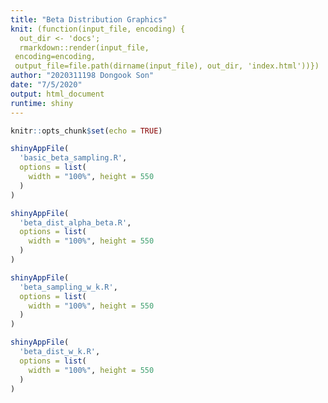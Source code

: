 ```yaml
---
title: "Beta Distribution Graphics"
knit: (function(input_file, encoding) {
  out_dir <- 'docs';
  rmarkdown::render(input_file,
 encoding=encoding,
 output_file=file.path(dirname(input_file), out_dir, 'index.html'))})
author: "2020311198 Dongook Son"
date: "7/5/2020"
output: html_document
runtime: shiny
---
```


```r
knitr::opts_chunk$set(echo = TRUE)
```

```r
shinyAppFile(
  'basic_beta_sampling.R',
  options = list(
    width = "100%", height = 550
  )
)
```


```r
shinyAppFile(
  'beta_dist_alpha_beta.R',
  options = list(
    width = "100%", height = 550
  )
)
```


```r
shinyAppFile(
  'beta_sampling_w_k.R',
  options = list(
    width = "100%", height = 550
  )
)
```

```r
shinyAppFile(
  'beta_dist_w_k.R',
  options = list(
    width = "100%", height = 550
  )
)
```